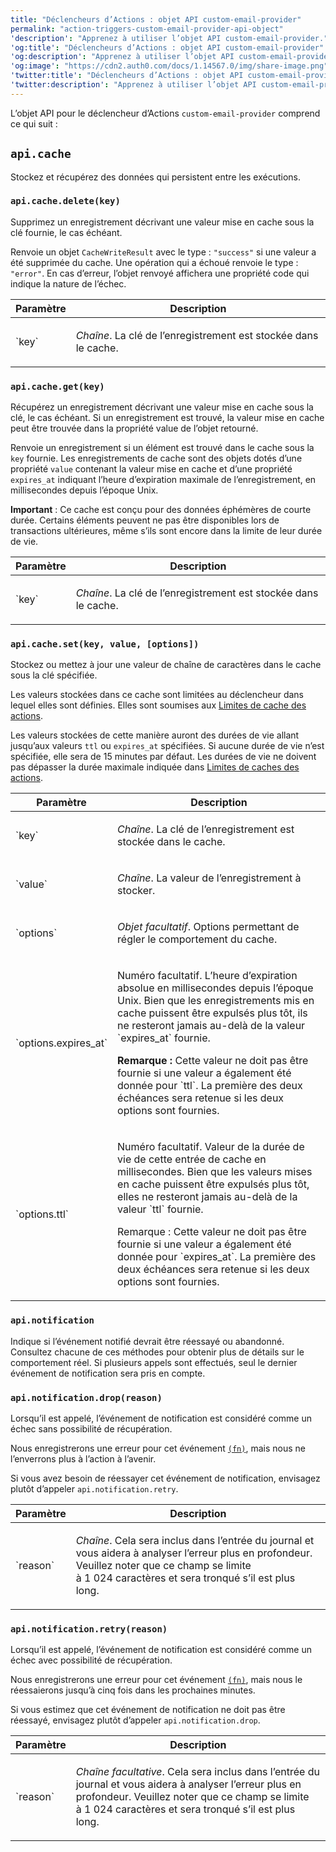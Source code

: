---
title: "Déclencheurs d’Actions : objet API custom-email-provider"
permalink: "action-triggers-custom-email-provider-api-object"
'description': "Apprenez à utiliser l’objet API custom-email-provider."
'og:title': "Déclencheurs d’Actions : objet API custom-email-provider"
'og:description': "Apprenez à utiliser l’objet API custom-email-provider."
'og:image': "https://cdn2.auth0.com/docs/1.14567.0/img/share-image.png"
'twitter:title': "Déclencheurs d’Actions : objet API custom-email-provider"
'twitter:description': "Apprenez à utiliser l’objet API custom-email-provider."
---

L’objet API pour le déclencheur d’Actions `custom-email-provider` comprend ce qui suit :

## `api.cache`

Stockez et récupérez des données qui persistent entre les exécutions.

### `api.cache.delete(key)`

Supprimez un enregistrement décrivant une valeur mise en cache sous la clé fournie, le cas échéant.

Renvoie un objet `CacheWriteResult` avec le type : `"success"` si une valeur a été supprimée du cache. Une opération qui a échoué renvoie le type : `"error"`. En cas d’erreur, l’objet renvoyé affichera une propriété code qui indique la nature de l’échec.

<table class="table">
<thead>
<tr>
<th>Paramètre</th>
<th>Description</th>
</tr>
</thead>
<tbody>
<tr>
<td>`key`</td>
<td>
<p>
<em>Chaîne</em>. La clé de l’enregistrement est stockée dans le cache.
            </p>
</td>
</tr>
</tbody>
</table>

### `api.cache.get(key)`

Récupérez un enregistrement décrivant une valeur mise en cache sous la clé, le cas échéant. Si un enregistrement est trouvé, la valeur mise en cache peut être trouvée dans la propriété value de l’objet retourné.

Renvoie un enregistrement si un élément est trouvé dans le cache sous la `key` fournie. Les enregistrements de cache sont des objets dotés d’une propriété `value` contenant la valeur mise en cache et d’une propriété `expires_at` indiquant l’heure d’expiration maximale de l’enregistrement, en millisecondes depuis l’époque Unix.

**Important** : Ce cache est conçu pour des données éphémères de courte durée. Certains éléments peuvent ne pas être disponibles lors de transactions ultérieures, même s’ils sont encore dans la limite de leur durée de vie.

<table class="table">
<thead>
<tr>
<th>Paramètre</th>
<th>Description</th>
</tr>
</thead>
<tbody>
<tr>
<td>`key`</td>
<td>
<p>
<em>Chaîne</em>. La clé de l’enregistrement est stockée dans le cache.
            </p>
</td>
</tr>
</tbody>
</table>

### `api.cache.set(key, value, [options])`

Stockez ou mettez à jour une valeur de chaîne de caractères dans le cache sous la clé spécifiée.

Les valeurs stockées dans ce cache sont limitées au déclencheur dans lequel elles sont définies. Elles sont soumises aux [Limites de cache des actions](https://auth0.com/docs/customize/actions/limitations).

Les valeurs stockées de cette manière auront des durées de vie allant jusqu’aux valeurs `ttl` ou `expires_at` spécifiées. Si aucune durée de vie n’est spécifiée, elle sera de 15 minutes par défaut. Les durées de vie ne doivent pas dépasser la durée maximale indiquée dans [Limites de caches des actions](https://auth0.com/docs/customize/actions/limitations).

<table class="table">
<thead>
<tr>
<th>Paramètre</th>
<th>Description</th>
</tr>
</thead>
<tbody>
<tr>
<td>`key`</td>
<td>
<p>
<em>Chaîne</em>. La clé de l’enregistrement est stockée dans le cache.
            </p>
</td>
</tr>
<tr>
<td>`value`</td>
<td>
<p>
<em>Chaîne</em>. La valeur de l’enregistrement à stocker.
            </p>
</td>
</tr>
<tr>
<td>`options`</td>
<td>
<p>
<em>Objet facultatif</em>. Options permettant de régler le comportement du cache.
            </p>
</td>
</tr>
<tr>
<td>`options.expires_at`</td>
<td>
<p>
              Numéro facultatif. L’heure d’expiration absolue en millisecondes depuis l’époque Unix. Bien que les enregistrements mis en cache puissent être expulsés plus tôt, ils ne resteront jamais au-delà de la valeur `expires_at` fournie.
            </p>
<p>
<b>Remarque :</b> Cette valeur ne doit pas être fournie si une valeur a également été donnée pour `ttl`. La première des deux échéances sera retenue si les deux options sont fournies.
            </p>
</td>
</tr>
<tr>
<td>`options.ttl`</td>
<td>
<p>
          Numéro facultatif. Valeur de la durée de vie de cette entrée de cache en millisecondes. Bien que les valeurs mises en cache puissent être expulsés plus tôt, elles ne resteront jamais au-delà de la valeur `ttl` fournie.
        </p>
<p>
          Remarque : Cette valeur ne doit pas être fournie si une valeur a également été donnée pour `expires_at`. La première des deux échéances sera retenue si les deux options sont fournies.
            </p></td></tr>
</tbody>
</table>

### `api.notification`

Indique si l’événement notifié devrait être réessayé ou abandonné.
Consultez chacune de ces méthodes pour obtenir plus de détails sur le comportement réel.
Si plusieurs appels sont effectués, seul le dernier événement de notification sera pris en compte.

### `api.notification.drop(reason)`

Lorsqu’il est appelé, l’événement de notification est considéré comme un échec sans possibilité de récupération.

Nous enregistrerons une erreur pour cet événement [`(fn)`](https://auth0.com/docs/deploy-monitor/logs/log-event-type-codes), mais nous ne l’enverrons plus à l’action à l’avenir.

Si vous avez besoin de réessayer cet événement de notification, envisagez plutôt d’appeler `api.notification.retry`.

<table class="table">
<thead>
<tr>
<th>Paramètre</th>
<th>Description</th>
</tr>
</thead>
<tbody>
<tr>
<td>`reason`</td>
<td>
<p>
<em>Chaîne</em>. Cela sera inclus dans l’entrée du journal et vous aidera à analyser l’erreur plus en profondeur. Veuillez noter que ce champ se limite à 1 024 caractères et sera tronqué s’il est plus long.
            </p>
</td>
</tr>
</tbody>
</table>

### `api.notification.retry(reason)`

Lorsqu’il est appelé, l’événement de notification est considéré comme un échec avec possibilité de récupération.

Nous enregistrerons une erreur pour cet événement [`(fn)`](https://auth0.com/docs/deploy-monitor/logs/log-event-type-codes), mais nous le réessaierons jusqu’à cinq fois dans les prochaines minutes.

Si vous estimez que cet événement de notification ne doit pas être réessayé, envisagez plutôt d’appeler `api.notification.drop`.

<table class="table">
<thead>
<tr>
<th>Paramètre</th>
<th>Description</th>
</tr>
</thead>
<tbody>
<tr>
<td>`reason`</td>
<td>
<p>
<em>Chaîne facultative</em>. Cela sera inclus dans l’entrée du journal et vous aidera à analyser l’erreur plus en profondeur. Veuillez noter que ce champ se limite à 1 024 caractères et sera tronqué s’il est plus long.
            </p>
</td>
</tr>
</tbody>
</table>